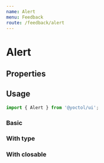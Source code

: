 ```yaml
---
name: Alert
menu: Feedback
route: /feedback/alert
---
```



# Alert

## Properties

<PropsTable of={Alert} />

## Usage

```js
import { Alert } from '@yoctol/ui';
```

### Basic

<Playground>
  <Alert message="Info Text" />
</Playground>

### With type

<Playground>
  <Alert message="Info Text" type="info" />
  <Alert message="Success Text" type="success" />
  <Alert message="Warning Text" type="warning" />
  <Alert message="Error Text" type="error" />
</Playground>

### With closable

<Playground>
  <Alert message="Info Text" closable />
</Playground>

